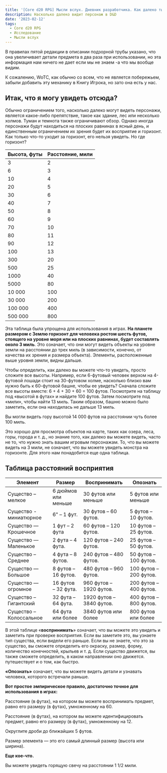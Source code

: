 ```yaml
---
title: '[Core d20 RPG] Мысли вслух. Дневник разработчика. Как далеко ты видишь?'
description: Насколько далеко видит персонаж в D&D
date: '2023-02-12'
tags:
  - Core d20 RPG
  - Исследование
  - Мысли вслух
---
```


В правилах пятой редакции в описании подзорной трубы указано, что она увеличивает детали предмета в два раза при использовании, но эта информация нам ничего не дает если мы не знаем -а что мы вообще видим.

К сожалению, WoTC, как обычно со всем, что не является побережьем, забыли добавить эту механику в Книгу Игрока, но зато она есть у нас.

## **Итак, что я могу увидеть отсюда?**

Обычно ограничением того, насколько далеко могут видеть персонажи, является какое-либо препятствие, такое как здание, лес или несколько холмов. Туман и темнота также ограничивают обзор. Однако иногда персонажи будут находиться на плоских равнинах в ясный день, и единственным ограничением их зрения будет их восприятие и горизонт. Как только что-то уходит за горизонт, его нельзя увидеть. Но где горизонт?

| Высота, футы | Расстояние, мили |
| ------------ | --------------- |
| 3            | 2               |
| 6            | 3               |
| 10           | 4               |
| 20           | 5               |
| 30           | 6               |
| 40           | 7               |
| 50           | 8               |
| 60           | 9               |
| 70           | 10              |
| 80           | 11              |
| 90           | 12              |
| 100          | 13              |
| 300          | 20              |
| 500          | 25              |
| 1000         | 40              |
| 5000         | 80              |
| 10 000       | 100             |
| 30 000       | 200             |
| 100 000      | 400             |
| 500 000      | 800             |

Эта таблица была упрощена для использования в играх. **На планете размером с Землю горизонт для человека ростом шесть футов, стоящего на уровне моря или на плоских равнинах, будет составлять около 3 миль**. Это означает, что они могут видеть объекты на уровне земли на расстоянии до трех миль (в зависимости, конечно, от качества их зрения и размера объекта). Элементы, расположенные выше уровня земли, видны дальше.

Чтобы определить, как далеко вы можете что-то увидеть, просто сложите все высоты. Например, если 6-футовый человек верхом на 4-футовой лошади стоит на 30-футовом холме, насколько близко вам нужно быть к 60-футовой башне, чтобы ее увидеть? Сначала сложите все высоты вместе: 6 + 4 + 30 + 60 = 100 футов. Посмотрите на таблицу под «высотой в футах» и найдите 100 футов. Затем посмотрите под «мили», чтобы найти 13 миль. Таким образом, башню можно было заметить, если она находилась не дальше 13 миль.

Вы могли видеть гору высотой 14 000 футов на расстоянии чуть более 100 миль.

Это хорошо для просмотра объектов на карте, таких как озера, леса, горы, города и т. д., но знание того, как далеко вы можете видеть, часто не то, что нужно знать вашим игровым персонажам. То, что вы можете видеть на 3 мили, не означает, что вы можете увидеть монстра на горизонте. Для этого нам понадобится еще одна таблица.

## **Таблица расстояний восприятия**

| Элемент                 | Размер              | Воспринимать             | Опознать               |
| ----------------------- | ------------------- | ------------------------ | ---------------------- |
| Существо – мелкое       | 6 дюймов или меньше | 30 футов или меньше      | 5 футов или меньше     |
| Существо - миниатюрное  | 6" – 1 фут.         | 30 футов – 60 футов.     | 5 футов – 10 футов.    |
| Существо — Крошечное    | 1 фут – 2 фута      | 60 футов – 120 футов.    | 10 футов – 25 футов.   |
| Существо — Маленькое    | 2 фута – 4 фута.    | 120 футов – 240 футов.   | 25 футов – 50 футов.   |
| Существо – Среднее      | 4 фута – 8 футов.   | 240 футов – 480 футов.   | 50 футов – 100 футов.  |
| Существо — Большое      | 8 футов – 16 футов. | 480 футов – 960 футов.   | 100 футов – 200 футов. |
| Существо — огромное     | 16 футов – 32 фута. | 960 футов – 1920 футов.  | 200 футов – 400 футов. |
| Существо – Гигантский   | 32 фута – 64 фута.  | 1920 футов – 3840 футов. | 400 футов – 800 футов. |
| Существо – Колоссальное | 64 фута или более   | 3840 футов или более     | 800 футов или более    |

В этой таблице «**воспринимать**» означает, что вы можете это увидеть и заметить при проверке восприятия. Если вы заметите это, вы узнаете тип существа, если видели его раньше. Если вы не знаете, что это за существо, вы сможете определить его окраску, размер, форму, количество конечностей, крыльев и т. д. Если существо движется, вы также сможете определить, в каком направлении оно движется. путешествует и о том, как быстро.

**«Опознать»** означает, что вы можете видеть детали и узнавать человека, которого встречали раньше.

**Вот простое эмпирическое правило, достаточно точное для использования в играх:**

<aside>

Расстояние (в футах), на котором вы можете воспринимать предмет, равно его размеру (в футах), умноженному на 60.

Расстояние (в футах), на котором вы можете идентифицировать предмет, равно его размеру (в футах), умноженному на 12.

Округлите дроби до ближайших 5 футов.

Размер элемента — это его самый длинный размер (высота или ширина).

</aside>

**Еще кое-что.**

Вы можете увидеть горящую свечу на расстоянии 1 1/2 мили.

